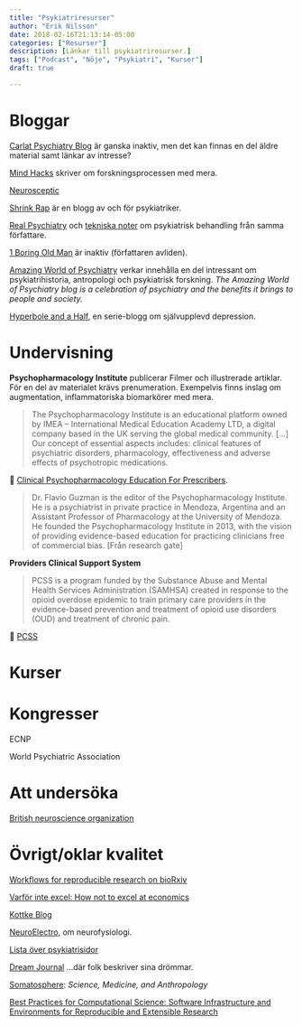 ```yaml
---
title: "Psykiatriresurser"
author: "Erik Nilsson"
date: 2018-02-16T21:13:14-05:00
categories: ["Resurser"]
description: [Länkar till psykiatriresurser.]
tags: ["Podcast", "Nöje", "Psykiatri", "Kurser"]
draft: true

---
```


# Bloggar

[Carlat Psychiatry Blog](http://carlatpsychiatry.blogspot.se/) är ganska inaktiv, men det kan finnas en del äldre material samt länkar av intresse?

[Mind Hacks](https://mindhacks.com/author/tomstafford/) skriver om forskningsprocessen med mera.

[Neurosceptic](http://blogs.discovermagazine.com/neuroskeptic/#.WovaSeBryR1)


[Shrink Rap](http://psychiatrist-blog.blogspot.se/) är en blogg av och för psykiatriker.

[Real Psychiatry](http://real-psychiatry.blogspot.se/) och [tekniska noter](http://gdpsychtech.blogspot.se/?view=classic) om psykiatrisk behandling från samma författare.

[1 Boring Old Man](http://1boringoldman.com/) är inaktiv (författaren avliden).

[Amazing World of Psychiatry](https://theamazingworldofpsychiatry.wordpress.com/) verkar innehålla en del intressant om psykiatrihistoria, antropologi och psykiatrisk forskning. _The Amazing World of Psychiatry blog is a celebration of psychiatry and the benefits it brings to people and society._

[Hyperbole and a Half](http://hyperboleandahalf.blogspot.com/), en serie-blogg om självupplevd depression.

# Undervisning

**Psychopharmacology Institute** publicerar Filmer och illustrerade artiklar. För en del av materialet krävs prenumeration. Exempelvis finns inslag om augmentation, inflammatoriska biomarkörer med mera. 

>The Psychopharmacology Institute is an educational platform owned by IMEA – International Medical Education Academy LTD, a digital company based in the UK serving the global medical community. [...] Our concept of essential aspects includes: clinical features of psychiatric disorders, pharmacology, effectiveness and adverse effects of psychotropic medications.

&#x1F517; [Clinical Psychopharmacology Education For Prescribers](https://psychopharmacologyinstitute.com/). 

> Dr. Flavio Guzman is the editor of the Psychopharmacology Institute. He is a psychiatrist in private practice in Mendoza, Argentina and an Assistant Professor of Pharmacology at the University of Mendoza. He founded the Psychopharmacology Institute in 2013, with the vision of providing evidence-based education for practicing clinicians free of commercial bias. [Från research gate]

**Providers Clinical Support System**

> PCSS is a program funded by the Substance Abuse and Mental Health Services Administration (SAMHSA) created in response to the opioid overdose epidemic to train primary care providers in the evidence-based prevention and treatment of opioid use disorders (OUD)  and treatment of chronic pain. 

&#x1F517; [PCSS](https://pcssnow.org/)

# Kurser


# Kongresser

ECNP

World Psychiatric Association


# Att undersöka

[British neuroscience organization](https://www.bna.org.uk/mediacentre/events/2018-10/)


# Övrigt/oklar kvalitet

[Workflows for reproducible research on bioRxiv](https://www.biorxiv.org/content/early/2016/08/11/056473)

[Varför inte excel: How not to excel at economics](https://theconversation.com/the-reinhart-rogoff-error-or-how-not-to-excel-at-economics-13646)

[Kottke Blog](https://kottke.org/)

[NeuroElectro](https://neuroelectro.org/), om neurofysiologi.

[Lista över psykiatrisidor](http://www.priory.com/psychiatry/Best_Psychiatry_Sites.htm)

[Dream Journal](http://www.dreamjournal.net/) ...där folk beskriver sina drömmar.

[Somatosphere](somatosphere.net): _Science, Medicine, and Anthropology_

[Best Practices for Computational Science: Software Infrastructure and Environments for Reproducible and Extensible Research](https://openresearchsoftware.metajnl.com/articles/10.5334/jors.ay/)
